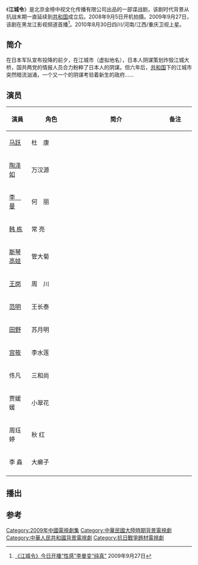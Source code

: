 {{电视节目信息框
| 名稱 = 江城令
| 原名 =
| 圖片 = 
| 圖說 = 
| 分類 = 谍战、抗日
| 原創者 =[[陆地_(作家)|陆地]]
| 編劇 = 安冬、武斐、齐星 、孙卓
| 導演 = 赖慧中
| 演出 = [[马跃|马跃]]、[[陶泽如|陶泽如]]、[[李曼|李曼]]
| 配音 = 
| 旁白 = 
| 主題曲 =
| 片尾曲 =
| 作曲 = 
| 國家 = {{PRC}}
| 語言 = [[普通话|普通话]]
| 季數 = 
| 集數 = 31集
| 每集列表 = 
| 製片人 = 
| 執行製片 = 
| 制作公司 =
| 拍攝地 = {{CHN}}[[横店影视城|横店影视城]]
| 攝像 = 
| 每集長 = 47分钟
| 頻道 =
| 電視網 =黑龙江影视频道
| 視頻制式 =
| 音頻制式 = 
| 首播國家 = {{CHN}}
| 開始 =2009年5月10日
| 結束 =不详
| 先於 = 
| 後於 = 
| 相關劇集 = 
| 官方網站 =
}}

《'''江城令'''》是北京金榜中视文化传播有限公司出品的一部谍战剧，该剧时代背景从抗战末期一直延续到[[中华人民共和国|共和国]]成立后。2008年9月5日开机拍摄。2009年9月27日，该剧在黑龙江影视频道首播<ref>[http://news.163.com/09/0927/00/5K68CQ01000120GR.html 《江城令》今日开播“性感”李曼变“纯真”] {{Wayback|url=http://news.163.com/09/0927/00/5K68CQ01000120GR.html |date=20140903144840 }}2009年9月27日</ref>。2010年8月30日四川/河南/江西/重庆卫视上星。

== 简介 ==
在日本军队宣布投降的前夕，在江城市（虚拟地名），日本人阴谋策划炸毁江城大桥，国共两党的情报人员合力粉粹了日本人的阴谋。但六年后，[[中华人民共和国|共和国]]下的江城市突然暗流汹涌，一个又一个的阴谋考验着新生的政府……

== 演员 ==
{| border="2" cellpadding="4" cellspacing="1" style="background: #f9f9f9;font-size:95%; border: 1px #aaa solid; border-collapse: collapse;"
|- bgcolor="#B0C4DE" align="center"
!width=50px|演員
!width=140px|角色
!width=300px|简介
!width=100px|备注
|-
|[[马跃|马跃]]||杜　康|| ||
|-
|[[陶泽如|陶泽如]]||万汉源|| ||
|-
|[[李曼|李　曼]]||何　丽|| ||
|-
|[[韩栋|韩  栋]]||常  亮|| ||
|-
|[[斯琴高娃|斯琴高娃]]||管大菊|| ||
|-
|[[王岗|王岗]]||周　川|| ||
|-
|[[范明_(演员)|范明]]||王长泰|| ||
|-
|[[田野|田野]]||苏月明|| ||
|-
|[[宫筱|宫筱]]||李水莲|| ||
|-
|佟凡||三和尚|| ||
|-
|贾媛媛||小翠花|| ||
|-
|周珏婷||秋  红|| ||
|-
|李  淼||大癞子|| ||
|-
|}

== 播出 ==
{{電視節目的變遷
|電視台={{CHN}}[[重庆卫视|重庆卫视]]
|播放檔次=雾都剧场(周一到周日 19：30)
|節目名稱=江城令<br>(2010.08.30-)
|上一節目=
|下一節目=
}}
== 参考 ==
{{reflist}}

{{DEFAULTSORT:J江}}
[[Category:2009年中國電視劇集|Category:2009年中國電視劇集]]
[[Category:中華民國大陸時期背景電視劇|Category:中華民國大陸時期背景電視劇]]
[[Category:中華人民共和國背景電視劇|Category:中華人民共和國背景電視劇]]
[[Category:抗日戰爭題材電視劇|Category:抗日戰爭題材電視劇]]